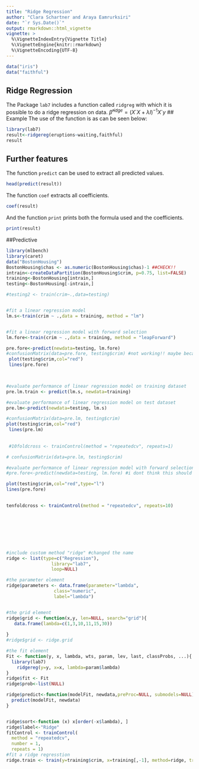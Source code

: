 ```yaml
---
title: "Ridge Regression"
author: "Clara Schartner and Araya Eamrurksiri"
date: "`r Sys.Date()`"
output: rmarkdown::html_vignette
vignette: >
  %\VignetteIndexEntry{Vignette Title}
  %\VignetteEngine{knitr::rmarkdown}
  %\VignetteEncoding{UTF-8}
---
```

```r
data("iris")
data("faithful")
```
## Ridge Regression
The Package `lab7` includes a function called `ridgreg` with which it is possible to do a ridge regression on data.
$\hat \beta^{ridge}=(X´X+ \lambda I)^{-1} X´y$ 
## Example
The use of the function is as can be seen below:
```r
library(lab7)
result<-ridgereg(eruptions~waiting,faithful)
result
```
## Further features
The function `predict` can be used to extract all predicted values.
```r
head(predict(result))
```
The function `coef` extracts all coefficients.
```r
coef(result)
```
And the function `print` prints both the formula used and the coefficients.
```r
print(result)
```

##Predictive
```r
library(mlbench)
library(caret)
data("BostonHousing")
BostonHousing$chas <- as.numeric(BostonHousing$chas)-1 ##CHECK!!
intrain<-createDataPartition(BostonHousing$crim, p=0.75, list=FALSE)
training<-BostonHousing[intrain,]
testing<-BostonHousing[-intrain,]

#testing2 <- train(crim~.,data=testing)


#fit a linear regression model 
lm.s<-train(crim ~ .,data = training, method = "lm")


#fit a linear regression model with forward selection
lm.fore<-train(crim ~ .,data = training, method = "leapForward")

pre.fore<-predict(newdata=testing, lm.fore)
#confusionMatrix(data=pre.fore, testing$crim) #not working!! maybe because metric?
 plot(testing$crim,col="red")
 lines(pre.fore)


 
#evaluate performance of linear regression model on training dataset
pre.lm.train <- predict(lm.s, newdata=training)

#evaluate performance of linear regression model on test dataset
pre.lm<-predict(newdata=testing, lm.s)

#confusionMatrix(data=pre.lm, testing$crim)
plot(testing$crim,col="red")
 lines(pre.lm)
 
 
 #10foldcross <- trainControl(method = "repeatedcv", repeats=1)

# confusionMatrix(data=pre.lm, testing$crim)

#evaluate performance of linear regression model with forward selection on test dataset
#pre.fore<-predict(newdata=testing, lm.fore) #i dont think this should be like this, see below

plot(testing$crim,col="red",type="l")
lines(pre.fore)

 
tenfoldcross <- trainControl(method = "repeatedcv", repeats=10)








#include custom method "ridge" #changed the name 
ridge <- list(type=c("Regression"), 
                 library="lab7",
                 loop=NULL)

#the parameter element
ridge$parameters <- data.frame(parameter="lambda",
                  class="numeric",
                  label="lambda")


#the grid element
ridge$grid <- function(x,y, len=NULL, search="grid"){
   data.frame(lambda=c(1,3,10,11,15,30))
    
}
#ridge$grid <- ridge.grid

#the fit element
Fit <- function(y, x, lambda, wts, param, lev, last, classProbs, ...){
  library(lab7)
    ridgereg(y=y, x=x, lambda=param$lambda) 
}
ridge$fit <- Fit
ridge$prob<-list(NULL)

ridge$predict<-function(modelFit, newdata,preProc=NULL, submodels=NULL){
  predict(modelFit, newdata)
}


ridge$sort<-function (x) x[order(-x$lambda), ]
ridge$label<-"Ridge"
fitControl <- trainControl(
  method = "repeatedcv",
  number = 1,
  repeats = 1)
#fit a ridge regresstion 
ridge.train <- train(y=training$crim, x=training[,-1], method=ridge, trControl = fitControl)
              
```


